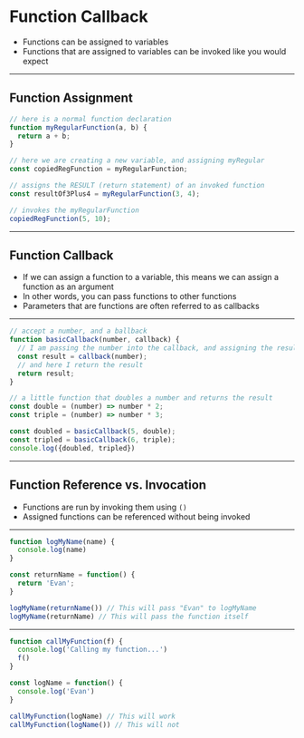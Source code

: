 
# Function Callback

- Functions can be assigned to variables
- Functions that are assigned to variables can be invoked like you would expect

---

## Function Assignment 

```javascript
// here is a normal function declaration
function myRegularFunction(a, b) {
  return a + b;
}

// here we are creating a new variable, and assigning myRegular
const copiedRegFunction = myRegularFunction;

// assigns the RESULT (return statement) of an invoked function
const resultOf3Plus4 = myRegularFunction(3, 4);

// invokes the myRegularFunction
copiedRegFunction(5, 10);
```

---

## Function Callback

- If we can assign a function to a variable, this means we can assign a function as an argument
- In other words, you can pass functions to other functions
- Parameters that are functions are often referred to as callbacks

---


```javascript Function Callbacks
// accept a number, and a ballback
function basicCallback(number, callback) {
  // I am passing the number into the callback, and assigning the result
  const result = callback(number);
  // and here I return the result
  return result;
}

// a little function that doubles a number and returns the result
const double = (number) => number * 2;
const triple = (number) => number * 3;

const doubled = basicCallback(5, double);
const tripled = basicCallback(6, triple);
console.log({doubled, tripled})
```

---

## Function Reference vs. Invocation

- Functions are run by invoking them using `()`
- Assigned functions can be referenced without being invoked


---


```javascript Function Invocation
function logMyName(name) {
  console.log(name)
}

const returnName = function() {
  return 'Evan';
}

logMyName(returnName()) // This will pass "Evan" to logMyName
logMyName(returnName) // This will pass the function itself
```

---


```javascript Function Invocation
function callMyFunction(f) {
  console.log('Calling my function...')
  f()
}

const logName = function() {
  console.log('Evan')
}

callMyFunction(logName) // This will work
callMyFunction(logName()) // This will not
```